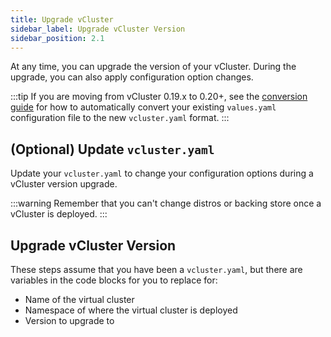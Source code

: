 ```yaml
---
title: Upgrade vCluster
sidebar_label: Upgrade vCluster Version
sidebar_position: 2.1
---
```



At any time, you can upgrade the version of your vCluster. During the upgrade, you can also apply 
configuration option changes. 

<p></p>

:::tip
If you are moving from vCluster 0.19.x to 0.20+, see the [conversion guide](../reference/migrations/0-20-migration) for how to automatically convert your existing `values.yaml` configuration file to the new `vcluster.yaml` format.
:::

## (Optional) Update `vcluster.yaml` 

Update your `vcluster.yaml` to change your configuration options during a vCluster version upgrade.

<p></p>
:::warning 
Remember that you can't change distros or backing store once a vCluster is deployed. 
:::

## Upgrade vCluster Version

These steps assume that you have been a `vcluster.yaml`, but there are variables in the code blocks for you to replace for:

* Name of the virtual cluster
* Namespace of where the virtual cluster is deployed
* Version to upgrade to

<UpgradeVersion />

